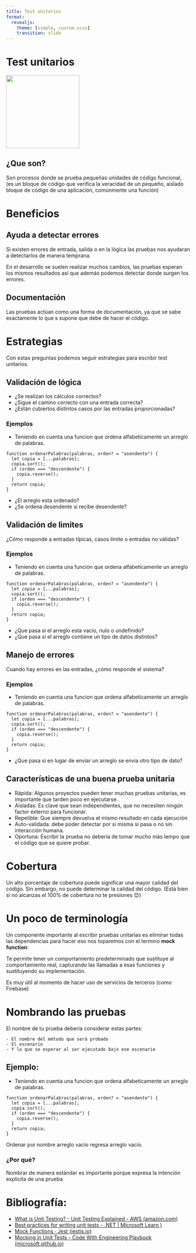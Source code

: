 ```yaml
---
title: Test unitarios
format: 
  revealjs:
    theme: [simple, custom.scss]
    transition: slide
---
```


# Test unitarios

![](./img/unit-test-intro.jpeg){fig-alt="Unit Test Img" height=200}

## ¿Que son?

Son procesos donde se prueba pequeñas unidades de código funcional, (es un bloque de código 
que verifica la veracidad de un pequeño, aislado bloque de código de una aplicación, 
comúnmente una función) 

# Beneficios

## Ayuda a detectar errores

Si existen errores de entrada, salida o en la lógica las pruebas nos ayudaran a detectarlos de 
manera temprana.
 
En el desarrollo se suelen realizar muchos cambios, las pruebas esperan los mismos resultados 
así que además podemos detectar donde surgen los errores.

## Documentación

Las pruebas actúan como una forma de documentación, ya que se sabe exactamente lo que s 
supone que debe de hacer el código.

# Estrategias

Con estas preguntas podemos seguir estrategias para escribir test unitarios.

## Validación de lógica 
 
- ¿Se realizan los cálculos correctos?
- ¿Sigue el camino correcto con una entrada correcta? 
- ¿Están cubiertos distintos casos por las entradas proporcionadas? 

### Ejemplos

- Teniendo en cuenta una funcion que ordena alfabeticamente un arreglo de palabras.

```
function ordenarPalabras(palabras, orden? = "asendente") {
  let copia = [...palabras];
  copia.sort();
  if (orden === "descendente") {
    copia.reverse();
  }
  return copia;
}
```

- ¿El arreglo esta ordenado?
- ¿Se ordena desendente si recibe desendente?


## Validación de limites 
 
  ¿Cómo responde a entradas típicas, casos límite o entradas no válidas? 

### Ejemplos


- Teniendo en cuenta una funcion que ordena alfabeticamente un arreglo de palabras.

```
function ordenarPalabras(palabras, orden? = "asendente") {
  let copia = [...palabras];
  copia.sort();
  if (orden === "descendente") {
    copia.reverse();
  }
  return copia;
}
```

- ¿Que pasa si el arreglo esta vacio, nulo o undefinido?
- ¿Que pasa si el arreglo contiene un tipo de datos distintos?
 
## Manejo de errores 
 
Cuando hay errores en las entradas, ¿cómo responde el sistema? 

### Ejemplos

- Teniendo en cuenta una funcion que ordena alfabeticamente un arreglo de palabras.

```
function ordenarPalabras(palabras, orden? = "asendente") {
  let copia = [...palabras];
  copia.sort();
  if (orden === "descendente") {
    copia.reverse();
  }
  return copia;
}
```

- ¿Que pasa si en lugar de enviar un arreglo se envia otro tipo de dato?


## Características de una buena prueba unitaria

- Rápida: Algunos proyectos pueden tener muchas pruebas unitarias, es importante que 
tarden poco en ejecutarse. 
- Aisladas: Es clave que sean independientes, que no necesiten ningún factor externo para 
funcionar.  
- Repetible: Que siempre devuelva el mismo resultado en cada ejecución 
- Auto-validada: debe poder detectar por sí misma si pasa o no sin interacción humana. 
- Oportuna: Escribir la prueba no debería de tomar mucho más Iempo que el código que 
se quiere probar. 

# Cobertura  

Un alto porcentaje de cobertura puede significar una mayor calidad del código. Sin embargo, no puede determinar la calidad del código. (Está bien si no alcanzas el 100% de cobertura no te presiones 😊) 

# Un poco de terminología 

Un componente importante al escribir pruebas unitarias es eliminar todas las dependencias para hacer eso nos toparemos con el termino **mock function**: 

Te permite tener un comportamiento predeterminado que sustituye al comportamiento real, capturando las llamadas a esas funciones y sustituyendo su implementación.  

Es muy útil al momento de hacer uso de servicios de terceros (como Firebase) 

# Nombrando las pruebas 

El nombre de tu prueba debería considerar estas partes:

    - El nombre del método que será probado 
    - El escenario
    - Y lo que se esperar al ser ejecutado bajo ese escenario 

## Ejemplo:

- Teniendo en cuenta una funcion que ordena alfabeticamente un arreglo de palabras.

```
function ordenarPalabras(palabras, orden? = "asendente") {
  let copia = [...palabras];
  copia.sort();
  if (orden === "descendente") {
    copia.reverse();
  }
  return copia;
}
```

Ordenar por nombre arreglo vacío regresa arreglo vacío.


### ¿Por qué? 

Nombrar de manera estándar es importante porque expresa la intención explicita de una prueba 

# Bibliografía:

- [What is Unit Testing? - Unit Testing Explained - AWS (amazon.com)](https://aws.amazon.com/what-is/unit-testing/)
- [Best practices for writing unit tests - .NET | Microsoft Learn )](https://learn.microsoft.com/en-us/dotnet/core/testing/unit-testing-best-practices)
- [Mock Functions · Jest (jestjs.io)](https://jestjs.io/docs/mock-functions)
- [Mocking in Unit Tests - Code With Engineering Playbook (microsoft.github.io)](https://microsoft.github.io/code-with-engineering-playbook/automated-testing/unit-testing/mocking/#best-practices)
